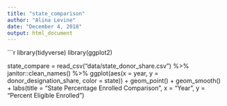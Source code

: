 ```yaml
---
title: "state_comparison"
author: "Alina Levine"
date: "December 4, 2018"
output: html_document
---
```


```r
library(tidyverse)
library(ggplot2)

state_compare = read_csv("data/state_donor_share.csv") %>%
  janitor::clean_names() %>%
  ggplot(aes(x = year, y = donor_designation_share, color = state)) +
    geom_point() +
    geom_smooth() +
    labs(title = "State Percentage Enrolled Comparison",
         x = "Year",
         y = "Percent Eligible Enrolled")




